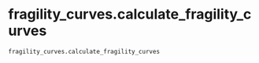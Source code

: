 # fragility_curves.calculate_fragility_curves { #toolbox_continu_inzicht.fragility_curves.calculate_fragility_curves }

`fragility_curves.calculate_fragility_curves`

